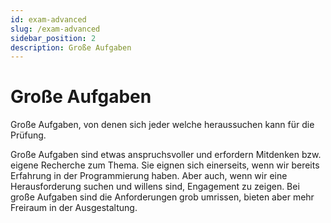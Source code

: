 ```yaml
---
id: exam-advanced
slug: /exam-advanced
sidebar_position: 2
description: Große Aufgaben
---
```


# Große Aufgaben

Große Aufgaben, von denen sich jeder welche heraussuchen kann für die Prüfung.

Große Aufgaben sind etwas anspruchsvoller und erfordern Mitdenken bzw. eigene
Recherche zum Thema. Sie eignen sich einerseits, wenn wir bereits Erfahrung
in der Programmierung haben. Aber auch, wenn wir eine Herausforderung suchen und
willens sind, Engagement zu zeigen. Bei große Aufgaben sind die Anforderungen grob
umrissen, bieten aber mehr Freiraum in der Ausgestaltung.